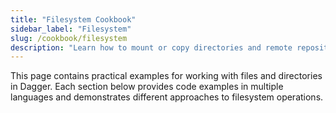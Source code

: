 ```yaml
---
title: "Filesystem Cookbook"
sidebar_label: "Filesystem"
slug: /cookbook/filesystem
description: "Learn how to mount or copy directories and remote repositories to containers using Dagger."
---
```



This page contains practical examples for working with files and directories in Dagger. Each section below provides code examples in multiple languages and demonstrates different approaches to filesystem operations.

<CloneRemoteGit />

<MountCopyDirectory />

<ModifyCopiedDirectory />

<CopySubsetDirectory />

<CopyPredefinedFilters />

<MountCopyFile />

<CopyFileRuntime />

<RequestFileHttp />

<SetModuleDefault />